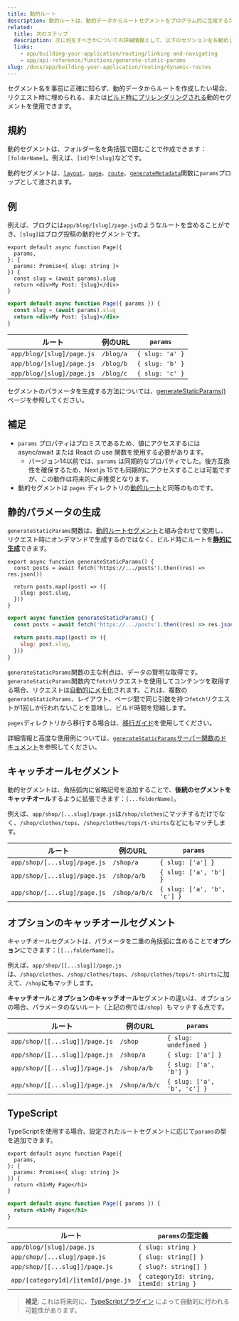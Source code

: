 ```yaml
---
title: 動的ルート
description: 動的ルートは、動的データからルートセグメントをプログラム的に生成するために使用できます。
related:
  title: 次のステップ
  description: 次に何をすべきかについての詳細情報として、以下のセクションをお勧めします
  links:
    - app/building-your-application/routing/linking-and-navigating
    - app/api-reference/functions/generate-static-params
slug: /docs/app/building-your-application/routing/dynamic-routes
---
```


セグメント名を事前に正確に知らず、動的データからルートを作成したい場合、リクエスト時に埋められる、または[ビルド時にプリレンダリングされる](#generating-static-params)動的セグメントを使用できます。

## 規約

動的セグメントは、フォルダー名を角括弧で囲むことで作成できます：`[folderName]`。例えば、`[id]`や`[slug]`などです。

動的セグメントは、[`layout`](/docs/app/api-reference/file-conventions/layout)、[`page`](/docs/app/api-reference/file-conventions/page)、[`route`](/docs/app/building-your-application/routing/route-handlers)、[`generateMetadata`](/docs/app/api-reference/functions/generate-metadata#generatemetadata-function)関数に`params`プロップとして渡されます。

## 例

例えば、ブログには`app/blog/[slug]/page.js`のようなルートを含めることができ、`[slug]`はブログ投稿の動的セグメントです。

```tsx filename="app/blog/[slug]/page.tsx" switcher
export default async function Page({
  params,
}: {
  params: Promise<{ slug: string }>
}) {
  const slug = (await params).slug
  return <div>My Post: {slug}</div>
}
```

```jsx filename="app/blog/[slug]/page.js" switcher
export default async function Page({ params }) {
  const slug = (await params).slug
  return <div>My Post: {slug}</div>
}
```

| ルート                      | 例のURL | `params`        |
| ------------------------- | ----------- | --------------- |
| `app/blog/[slug]/page.js` | `/blog/a`   | `{ slug: 'a' }` |
| `app/blog/[slug]/page.js` | `/blog/b`   | `{ slug: 'b' }` |
| `app/blog/[slug]/page.js` | `/blog/c`   | `{ slug: 'c' }` |

セグメントのパラメータを生成する方法については、[generateStaticParams()](#generating-static-params)ページを参照してください。

## 補足

- `params` プロパティはプロミスであるため、値にアクセスするには async/await または React の use 関数を使用する必要があります。
  - バージョン14以前では、`params` は同期的なプロパティでした。後方互換性を確保するため、Next.js 15でも同期的にアクセスすることは可能ですが、この動作は将来的に非推奨となります。
- 動的セグメントは `pages` ディレクトリの[動的ルート](/docs/pages/building-your-application/routing/dynamic-routes)と同等のものです。

## 静的パラメータの生成

`generateStaticParams`関数は、[動的ルートセグメント](/docs/app/building-your-application/routing/dynamic-routes)と組み合わせて使用し、リクエスト時にオンデマンドで生成するのではなく、ビルド時にルートを[**静的に生成**](/docs/app/building-your-application/rendering/server-components#static-rendering-default)できます。

```tsx filename="app/blog/[slug]/page.tsx" switcher
export async function generateStaticParams() {
  const posts = await fetch('https://.../posts').then((res) => res.json())

  return posts.map((post) => ({
    slug: post.slug,
  }))
}
```

```jsx filename="app/blog/[slug]/page.js" switcher
export async function generateStaticParams() {
  const posts = await fetch('https://.../posts').then((res) => res.json())

  return posts.map((post) => ({
    slug: post.slug,
  }))
}
```

`generateStaticParams`関数の主な利点は、データの賢明な取得です。`generateStaticParams`関数内で`fetch`リクエストを使用してコンテンツを取得する場合、リクエストは[自動的にメモ化](/docs/app/building-your-application/caching#request-memoization)されます。これは、複数の`generateStaticParams`、レイアウト、ページ間で同じ引数を持つ`fetch`リクエストが1回しか行われないことを意味し、ビルド時間を短縮します。

`pages`ディレクトリから移行する場合は、[移行ガイド](/docs/app/building-your-application/upgrading/app-router-migration#dynamic-paths-getstaticpaths)を使用してください。

詳細情報と高度な使用例については、[`generateStaticParams`サーバー関数のドキュメント](/docs/app/api-reference/functions/generate-static-params)を参照してください。

## キャッチオールセグメント

動的セグメントは、角括弧内に省略記号を追加することで、**後続のセグメントをキャッチオール**するように拡張できます：`[...folderName]`。

例えば、`app/shop/[...slug]/page.js`は`/shop/clothes`にマッチするだけでなく、`/shop/clothes/tops`、`/shop/clothes/tops/t-shirts`などにもマッチします。

| ルート                         | 例のURL   | `params`                    |
| ---------------------------- | ------------- | --------------------------- |
| `app/shop/[...slug]/page.js` | `/shop/a`     | `{ slug: ['a'] }`           |
| `app/shop/[...slug]/page.js` | `/shop/a/b`   | `{ slug: ['a', 'b'] }`      |
| `app/shop/[...slug]/page.js` | `/shop/a/b/c` | `{ slug: ['a', 'b', 'c'] }` |

## オプションのキャッチオールセグメント

キャッチオールセグメントは、パラメータを二重の角括弧に含めることで**オプション**にできます：`[[...folderName]]`。

例えば、`app/shop/[[...slug]]/page.js`は、`/shop/clothes`、`/shop/clothes/tops`、`/shop/clothes/tops/t-shirts`に加えて、`/shop`**にも**マッチします。

**キャッチオール**と**オプションのキャッチオール**セグメントの違いは、オプションの場合、パラメータのないルート（上記の例では`/shop`）もマッチする点です。

| ルート                           | 例のURL   | `params`                    |
| ------------------------------ | ------------- | --------------------------- |
| `app/shop/[[...slug]]/page.js` | `/shop`       | `{ slug: undefined }`       |
| `app/shop/[[...slug]]/page.js` | `/shop/a`     | `{ slug: ['a'] }`           |
| `app/shop/[[...slug]]/page.js` | `/shop/a/b`   | `{ slug: ['a', 'b'] }`      |
| `app/shop/[[...slug]]/page.js` | `/shop/a/b/c` | `{ slug: ['a', 'b', 'c'] }` |

## TypeScript

TypeScriptを使用する場合、設定されたルートセグメントに応じて`params`の型を追加できます。

```tsx filename="app/blog/[slug]/page.tsx" switcher
export default async function Page({
  params,
}: {
  params: Promise<{ slug: string }>
}) {
  return <h1>My Page</h1>
}
```

```jsx filename="app/blog/[slug]/page.js" switcher
export default async function Page({ params }) {
  return <h1>My Page</h1>
}
```

| ルート                                | `params`の型定義                         |
| ----------------------------------- | ---------------------------------------- |
| `app/blog/[slug]/page.js`           | `{ slug: string }`                       |
| `app/shop/[...slug]/page.js`        | `{ slug: string[] }`                     |
| `app/shop/[[...slug]]/page.js`      | `{ slug?: string[] }`                    |
| `app/[categoryId]/[itemId]/page.js` | `{ categoryId: string, itemId: string }` |

> **補足**: これは将来的に、[TypeScriptプラグイン](/docs/app/api-reference/config/typescript#ide-plugin) によって自動的に行われる可能性があります。
